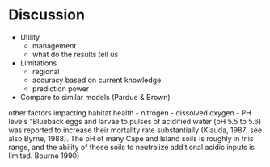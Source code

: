 # Discussion

- Utility
  - management
  - what do the results tell us
  
- Limitations
  - regional 
  - accuracy based on current knowledge
  - prediction power
  
- Compare to similar models (Pardue & Brown)

other factors impacting habitat health
- nitrogen
- dissolved oxygen
- PH levels
"Blueback eggs and larvae to pulses of acidified water 
(pH 5.5 to 5.6) was reported to increase their 
mortality rate substantially (Klauda, 1987; see also 
Byrne, 1988). The pH of many Cape and Island soils is 
roughly in tnis range, and the ability of these soils 
to neutralize additional acidic inputs is limited. Bourne 1990)
